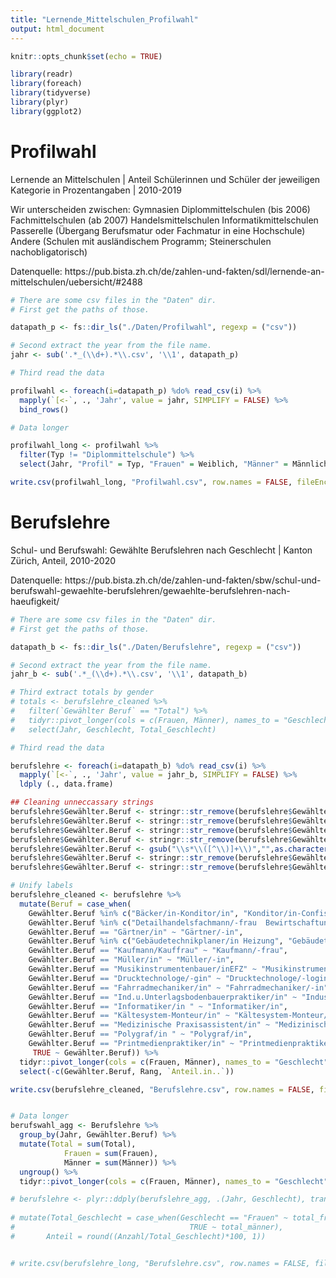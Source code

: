 ```yaml
---
title: "Lernende_Mittelschulen_Profilwahl"
output: html_document
---
```


```r
knitr::opts_chunk$set(echo = TRUE)

library(readr)
library(foreach)
library(tidyverse)
library(plyr)
library(ggplot2)

```

# Profilwahl


Lernende an Mittelschulen | Anteil Schülerinnen und Schüler der jeweiligen Kategorie in Prozentangaben | 2010-2019

Wir unterscheiden zwischen:
    Gymnasien
    Diplommittelschulen (bis 2006)
    Fachmittelschulen (ab 2007)
    Handelsmittelschulen
    Informatikmittelschulen
    Passerelle (Übergang Berufsmatur oder Fachmatur in eine Hochschule)
    Andere (Schulen mit ausländischem Programm; Steinerschulen nachobligatorisch)
    
Datenquelle: https://pub.bista.zh.ch/de/zahlen-und-fakten/sdl/lernende-an-mittelschulen/uebersicht/#2488

```r

# There are some csv files in the "Daten" dir.
# First get the paths of those.

datapath_p <- fs::dir_ls("./Daten/Profilwahl", regexp = ("csv"))

# Second extract the year from the file name.
jahr <- sub('.*_(\\d+).*\\.csv', '\\1', datapath_p)

# Third read the data  

profilwahl <- foreach(i=datapath_p) %do% read_csv(i) %>% 
  mapply(`[<-`, ., 'Jahr', value = jahr, SIMPLIFY = FALSE) %>% 
  bind_rows()

# Data longer

profilwahl_long <- profilwahl %>%
  filter(Typ != "Diplommittelschule") %>%
  select(Jahr, "Profil" = Typ, "Frauen" = Weiblich, "Männer" = Männlich)

write.csv(profilwahl_long, "Profilwahl.csv", row.names = FALSE, fileEncoding = "UTF-8")
```

# Berufslehre

Schul- und Berufswahl: Gewählte Berufslehren nach Geschlecht | Kanton Zürich, Anteil,  2010-2020

Datenquelle: https://pub.bista.zh.ch/de/zahlen-und-fakten/sbw/schul-und-berufswahl-gewaehlte-berufslehren/gewaehlte-berufslehren-nach-haeufigkeit/


```r

# There are some csv files in the "Daten" dir.
# First get the paths of those.

datapath_b <- fs::dir_ls("./Daten/Berufslehre", regexp = ("csv"))

# Second extract the year from the file name.
jahr_b <- sub('.*_(\\d+).*\\.csv', '\\1', datapath_b)

# Third extract totals by gender
# totals <- berufslehre_cleaned %>% 
#   filter(`Gewählter Beruf` == "Total") %>% 
#   tidyr::pivot_longer(cols = c(Frauen, Männer), names_to = "Geschlecht", values_to = "Total_Geschlecht") %>% 
#   select(Jahr, Geschlecht, Total_Geschlecht)

# Third read the data  

berufslehre <- foreach(i=datapath_b) %do% read_csv(i) %>% 
  mapply(`[<-`, ., 'Jahr', value = jahr_b, SIMPLIFY = FALSE) %>%
  ldply (., data.frame)

```

```r

## Cleaning unneccassary strings
berufslehre$Gewählter.Beruf <- stringr::str_remove(berufslehre$Gewählter.Beruf, " Erweiterte Grundbildung")
berufslehre$Gewählter.Beruf <- stringr::str_remove(berufslehre$Gewählter.Beruf, " Erw. Grundbildung")
berufslehre$Gewählter.Beruf <- stringr::str_remove(berufslehre$Gewählter.Beruf, " Basis-Grundbildung")
berufslehre$Gewählter.Beruf <- stringr::str_remove(berufslehre$Gewählter.Beruf, " Basisbildung")
berufslehre$Gewählter.Beruf <- gsub("\\s*\\([^\\)]+\\)","",as.character(berufslehre$Gewählter.Beruf))
berufslehre$Gewählter.Beruf <- stringr::str_remove(berufslehre$Gewählter.Beruf, " EFZ")
berufslehre$Gewählter.Beruf <- stringr::str_remove(berufslehre$Gewählter.Beruf, " EBA")

# Unify labels
berufslehre_cleaned <- berufslehre %>%
  mutate(Beruf = case_when(
    Gewählter.Beruf %in% c("Bäcker/in-Konditor/in", "Konditor/in-Confiseur/in", "Bäcker-Konditor-Confiseur/-in") ~ "Bäcker/in-Konditor/in-Confiseur/in",
    Gewählter.Beruf %in% c("Detailhandelsfachmann/-frau  Bewirtschaftung" , "Detailhandelsfachmann/-frau Beratung") ~ "Detailhandelsfachmann/-frau",
    Gewählter.Beruf == "Gärtner/in" ~ "Gärtner/-in",
    Gewählter.Beruf %in% c("Gebäudetechnikplaner/in Heizung", "Gebäudetechnikplaner/in Lüftung", "Gebäudetechnikplaner/in Sanitär") ~ "Gebäudetechnikplaner/in",
    Gewählter.Beruf == "Kaufmann/Kauffrau" ~ "Kaufmann/-frau",
    Gewählter.Beruf == "Müller/in" ~ "Müller/-in",
    Gewählter.Beruf == "Musikinstrumentenbauer/inEFZ" ~ "Musikinstrumentenbauer/in",
    Gewählter.Beruf == "Drucktechnologe/-gin" ~ "Drucktechnologe/-login",
    Gewählter.Beruf == "Fahrradmechaniker/in" ~ "Fahrradmechaniker/-in",
    Gewählter.Beruf == "Ind.u.Unterlagsbodenbauerpraktiker/in" ~ "Industrie- und Unterlagsbodenbauer/in",
    Gewählter.Beruf == "Informatiker/in " ~ "Informatiker/in",
    Gewählter.Beruf == "Kältesystem-Monteur/in" ~ "Kältesystem-Monteur/-in",
    Gewählter.Beruf == "Medizinische Praxisassistent/in" ~ "Medizinische/r Praxisassistent/in",
    Gewählter.Beruf == "Polygraf/in " ~ "Polygraf/in",
    Gewählter.Beruf == "Printmedienpraktiker/in" ~ "Printmedienpraktiker/-in",
     TRUE ~ Gewählter.Beruf)) %>%
  tidyr::pivot_longer(cols = c(Frauen, Männer), names_to = "Geschlecht", values_to = "Anzahl") %>%
  select(-c(Gewählter.Beruf, Rang, `Anteil.in..`))

write.csv(berufslehre_cleaned, "Berufslehre.csv", row.names = FALSE, fileEncoding = "UTF-8")


# Data longer
berufswahl_agg <- Berufslehre %>%
  group_by(Jahr, Gewählter.Beruf) %>%
  mutate(Total = sum(Total),
            Frauen = sum(Frauen),
            Männer = sum(Männer)) %>%
  ungroup() %>%
  tidyr::pivot_longer(cols = c(Frauen, Männer), names_to = "Geschlecht", values_to = "Anzahl")

# berufslehre <- plyr::ddply(berufslehre_agg, .(Jahr, Geschlecht), transform, percent = round(Anzahl/sum(Anzahl) * 100))
  
# mutate(Total_Geschlecht = case_when(Geschlecht == "Frauen" ~ total_frauen,
#                                       TRUE ~ total_männer),
#       Anteil = round((Anzahl/Total_Geschlecht)*100, 1))


# write.csv(berufslehre_long, "Berufslehre.csv", row.names = FALSE, fileEncoding = "UTF-8")
```


